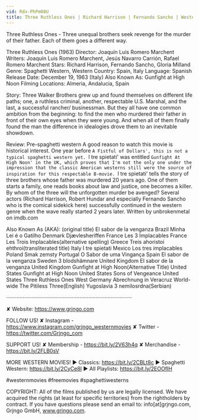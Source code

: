 ```yaml
---
vid: Rdx-PhPm08U
title: Three Ruthless Ones | Richard Harrison | Fernando Sancho | Western
---
```


Three Ruthless Ones - Three unequal brothers seek revenge for the murder of their father. Each of them goes a different way.

Three Ruthless Ones (1963)
Director: Joaquín Luis Romero Marchent
Writers: Joaquín Luis Romero Marchent, Jesús Navarro Carrión, Rafael Romero Marchent
Stars: Richard Harrison, Fernando Sancho, Gloria Milland
Genre: Spaghetti Western, Western
Country: Spain, Italy
Language: Spanish
Release Date: December 19, 1963 (Italy)
Also Known As: Gunfight at High Noon
Filming Locations: Almeria, Andalucia, Spain

Story:
Three Walker Brothers grew up and found themselves on different life paths; one, a ruthless criminal, another, respectable U.S. Marshal, and the last, a successful rancher/ businessman. But they all have one common ambition from the beginning: to find the men who murdered their father in front of their own eyes when they were young. And when all of them finally found the man the difference in idealogies drove them to an inevitable showdown.

Review:
Pre-spaghetti western
A good reason to watch this movie is historical interest. One year before `A Fistful of Dollars', this is not a typical spaghetti western yet. `I tre spietati' was entitled `Gunfight At High Noon' in the UK, which proves that I'm not the only one under the impression that the classic American westerns still were the source of inspiration for this respectable B-movie. `I tre spietati' tells the story of three brothers whose father was murdered 20 years ago. One of them starts a family, one reads books about law and justice, one becomes a killer. By whom of the three will the unforgotten murder be avenged? Several actors (Richard Harrison, Robert Hundar and especially Fernando Sancho who is the comical sidekick here) successfully continued in the western genre when the wave really started 2 years later. Written by unbrokenmetal on imdb.com

Also Known As (AKA):
(original title) El sabor de la venganza
Brazil Minha Lei é o Gatilho
Denmark Djævlesheriffen
France Les 3 Implacables
France Les Trois Implacables(alternative spelling)
Greece Treis ahoristoi ehthroi(transliterated title)
Italy I tre spietati
Mexico Los tres implacables
Poland Smak zemsty
Portugal O Sabor de uma Vingança
Spain El sabor de la venganza
Sweden 3 blodshämnare
United Kingdom El sabor de la venganza
United Kingdom Gunfight at High Noon(Alternative Title)
United States Gunfight at High Noon
United States Sons of Vengeance
United States Three Ruthless Ones
West Germany Abrechnung in Veracruz
World-wide The Pitiless Three(English)
Yugoslavia 3 nemilosrdna(Serbian)

····················································································

✘ Website: https://www.grjngo.com

FOLLOW US!
✘ Instagram - https://www.instagram.com/grjngo_westernmovies
✘ Twitter - https://twitter.com/Grjngo_com

SUPPORT US!
✘ Membership - https://bit.ly/2V63h4q
✘ Merchandise - https://bit.ly/2FLB0sV

MORE WESTERN MOVIES! 
► Classics: https://bit.ly/2CBLt8c 
► Spaghetti Western: https://bit.ly/2CyCe8I 
► All Playlists: https://bit.ly/2EOOfIH 

#westernmovies #freemovies #spaghettiwesterns

COPYRIGHT: All of the films published by us are legally licensed. We have acquired the rights (at least for specific territories) from the rightholders by contract. If you have questions please send an email to: info[at]grjngo.com, Grjngo GmbH, www.grjngo.com.